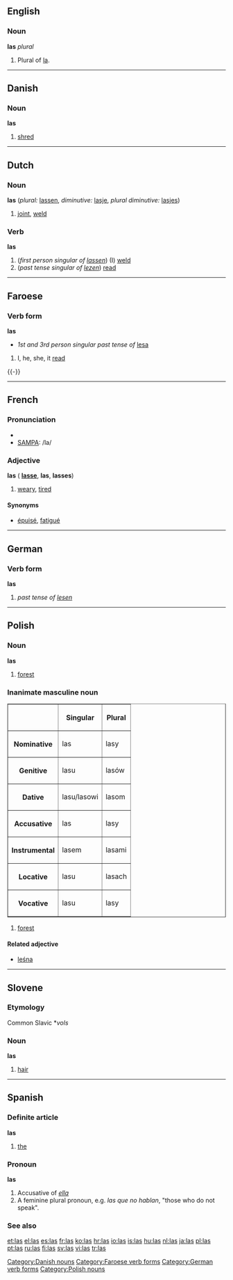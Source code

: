 {{see|lås}}
==English==

===Noun===
'''las''' ''plural''

# Plural of [[la]].

----

==Danish==

===Noun===
'''las''' {{g|Danish}}

# [[shred]]

[[Category:Danish nouns]]

----

==Dutch==

===Noun===
'''las''' (''plural:'' [[lassen]], ''diminutive:'' [[lasje]], ''plural diminutive:'' [[lasjes]])

# [[joint]], [[weld]]

===Verb===
'''las'''

# (''first person singular of [[lassen]]'') (I) [[weld]]
# (''past tense singular of [[lezen]]'') [[read]]

----

==Faroese==
{{fo-conj-56s|l|e|s|i|a|ó}}

===Verb form===
'''las'''
*''1st and 3rd person singular past tense of'' [[lesa]]

# I, he, she, it [[read]]

{{-}}

[[Category:Faroese verb forms]]

----

==French==

===Pronunciation===
*{{IPA|/lɑ/}}
*[[w:SAMPA|SAMPA]]: /la/

===Adjective===
{{fr-infl-adj|sm=las|sf=lasse|pm=las|pf=lasses|smp=la|sfp=las|pmp=la|pfp=las}}
'''las''' {{m}} ({{f}} '''[[lasse]]''', {{mpl}} '''las''', {{fpl}} '''lasses''')

# [[weary]], [[tired]]

====Synonyms====
*[[épuisé]], [[fatigué]]

----

==German==

===Verb form===
'''las'''

# ''past tense of [[lesen]]''

[[Category:German verb forms]]

----

==Polish==

===Noun===
'''las''' {{m}}

# [[forest]]

===Inanimate masculine noun===
<table border=1>
<tr><th><th>Singular<th>Plural</tr>
<tr><th>Nominative<td>las<td>lasy</tr>
<tr><th>Genitive<td>lasu<td>lasów</tr>
<tr><th>Dative<td>lasu/lasowi<td>lasom</tr>
<tr><th>Accusative<td>las<td>lasy</tr>
<tr><th>Instrumental<td>lasem<td>lasami</tr>
<tr><th>Locative<td>lasu<td>lasach</tr>
<tr><th>Vocative<td>lasu<td>lasy</tr>
</table>

# [[forest]]

====Related adjective====
*[[leśna]]

[[Category:Polish nouns]]

----

==Slovene==

===Etymology===
Common Slavic *''vols''

===Noun===
'''las''' {{m}}

# [[hair]]

----

==Spanish==

===Definite article===
{{rfc-header|Definite article}}
'''las''' {{fpl}}

# [[the]]

===Pronoun===
'''las'''

# Accusative of ''[[ella]]''
# A feminine plural pronoun, e.g. ''las que no hablan'', "those who do not speak".

===See also===
{{Spanish pronoun}}

[[et:las]]
[[el:las]]
[[es:las]]
[[fr:las]]
[[ko:las]]
[[hr:las]]
[[io:las]]
[[is:las]]
[[hu:las]]
[[nl:las]]
[[ja:las]]
[[pl:las]]
[[pt:las]]
[[ru:las]]
[[fi:las]]
[[sv:las]]
[[vi:las]]
[[tr:las]]